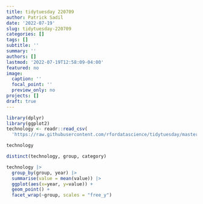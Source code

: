 ```yaml
---
title: tidytuesday 220709
author: Patrick Sadil
date: '2022-07-19'
slug: tidytuesday-220709
categories: []
tags: []
subtitle: ''
summary: ''
authors: []
lastmod: '2022-07-19T12:58:09-04:00'
featured: no
image:
  caption: ''
  focal_point: ''
  preview_only: no
projects: []
draft: true
---
```


```r
library(dplyr)
library(ggplot2)
technology <- readr::read_csv(
  'https://raw.githubusercontent.com/rfordatascience/tidytuesday/master/data/2022/2022-07-19/technology.csv')
```


```r
technology
```

```r
distinct(technology, group, category)
```

```r
technology |>
  group_by(group, year) |>
  summarise(value = mean(value)) |>
  ggplot(aes(x=year, y=value)) +
  geom_point() +
  facet_wrap(~group, scales = "free_y")
```

